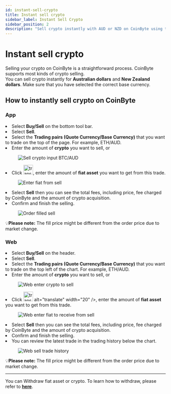 ```yaml
---
id: instant-sell-crypto
title: Instant sell crypto
sidebar_label: Instant Sell Crypto
sidebar_position: 2
description: "Sell crypto instantly with AUD or NZD on CoinByte using the App or Web platform."
---
```



# Instant sell crypto

Selling your crypto on CoinByte is a straightforward process. CoinByte supports most kinds of crypto selling.  
You can sell crypto instantly for <strong>Australian dollars</strong> and <strong>New Zealand dollars</strong>. Make sure that you have selected the correct base currency.

## How to instantly sell crypto on CoinByte

<Tabs>
<TabItem value="Mobile App" label="App">
<div style={{ marginTop: '2.5rem' }}></div>

### **App**

<div style={{ marginBottom: '1.5rem' }}></div>

<RoundStepList>
<li>Select <strong>Buy/Sell</strong> on the bottom tool bar.</li>
<li>Select <strong>Sell</strong>.</li>
<li>Select the <strong>Trading pairs (Quote Currency/Base Currency)</strong> that you want to trade on the top of the page. For example, ETH/AUD.</li>
<li>Enter the amount of <strong>crypto</strong> you want to sell, or</li>

<figure style={{ textAlign: 'center' }}>
   <img src={useBaseUrl('/img/tradinig/instant-buy-sell/instant-sell-crypto/1.png')} alt="Sell crypto input BTC/AUD" style={{ width: 300 }} />
</figure>

<li>Click <img src={useBaseUrl('/img/general/transfer-trading.png')} alt="translte" width="30" />, enter the amount of <strong>fiat asset</strong> you want to get from this trade.</li>

<figure style={{ textAlign: 'center' }}>
  <img src={useBaseUrl('/img/tradinig/instant-buy-sell/instant-sell-crypto/2.png')} alt="Enter fiat from sell" style={{ width: 300 }} />
</figure>

<li>Select <strong>Sell</strong> then you can see the total fees, including price, fee charged by CoinByte and the amount of crypto acquisition.</li>
<li>Confirm and finish the selling.</li>

<figure style={{ textAlign: 'center' }}>
  <img src={useBaseUrl('/img/tradinig/instant-buy-sell/instant-sell-crypto/3.png')} alt="Order filled sell" style={{ width: 300 }} />
</figure>
</RoundStepList>
<InfoBox>
💡<strong>Please note:</strong> The fill price might be different from the order price due to market change.
</InfoBox>
</TabItem>

<TabItem value="Web Platform" label="Web">
<div style={{ marginTop: '2.5rem' }}></div>

### **Web**

<div style={{ marginBottom: '1.5rem' }}></div>

<RoundStepList>
<li>Select <strong>Buy/Sell</strong> on the header.</li>
<li>Select <strong>Sell</strong>.</li>
<li>Select the <strong>Trading pairs (Quote Currency/Base Currency)</strong> that you want to trade on the top left of the chart. For example, ETH/AUD.</li>
<li>Enter the amount of <strong>crypto</strong> you want to sell, or</li>

<figure style={{ textAlign: 'center' }}>
  <img src={useBaseUrl('/img/tradinig/instant-buy-sell/instant-buy-crypto/4.png')} alt="Web enter crypto to sell" style={{ width: 500 }} />
</figure>

<li>Click <img src={useBaseUrl('/img/general/transfer-trading.png')} alt="translte" width="30" /> alt="translate" width="20" />, enter the amount of <strong>fiat asset</strong> you want to get from this trade.</li>

<figure style={{ textAlign: 'center' }}>
   <img src={useBaseUrl('/img/tradinig/instant-buy-sell/instant-buy-crypto/5.png')} alt="Web enter fiat to receive from sell" style={{ width: 500 }} />
</figure>

<li>Select <strong>Sell</strong> then you can see the total fees, including price, fee charged by CoinByte and the amount of crypto acquisition.</li>
<li>Confirm and finish the selling.</li>
<li>You can review the latest trade in the trading history below the chart.</li>

<figure style={{ textAlign: 'center' }}>
  <img src={useBaseUrl('/img/tradinig/instant-buy-sell/instant-buy-crypto/6.png')} alt="Web sell trade history" style={{ width: 500 }} />
</figure>
</RoundStepList>
<InfoBox>
💡<strong>Please note:</strong> The fill price might be different from the order price due to market change.
</InfoBox>
</TabItem>
</Tabs>

---

You can Withdraw fiat asset or crypto. To learn how to withdraw, please refer to <strong>[here](/helpcenter/docs/deposits-withdrawals/withdraw-crypto/withdraw-crypto-from-coinbyte)</strong>.

<RelatedArticles category="trading" />
